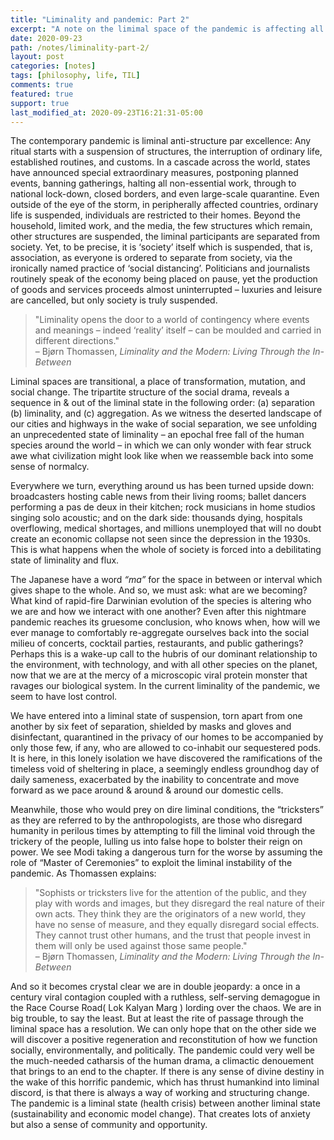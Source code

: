 ```yaml
---
title: "Liminality and pandemic: Part 2"
excerpt: "A note on the limimal space of the pandemic is affecting all of us"
date: 2020-09-23
path: /notes/liminality-part-2/
layout: post
categories: [notes]
tags: [philosophy, life, TIL]
comments: true
featured: true
support: true
last_modified_at: 2020-09-23T16:21:31-05:00
---
```


The contemporary pandemic is liminal anti-structure par excellence: Any ritual starts with a suspension of structures, the interruption of ordinary life, established routines, and customs. In a cascade across the world, states have announced special extraordinary measures, postponing planned events, banning gatherings, halting all non-essential work, through to national lock-down, closed borders, and even large-scale quarantine. Even outside of the eye of the storm, in peripherally affected countries, ordinary life is suspended, individuals are restricted to their homes. Beyond the household, limited work, and the media, the few structures which remain, other structures are suspended, the liminal participants are separated from society. Yet, to be precise, it is ‘society’ itself which is suspended, that is, association, as everyone is ordered to separate from society, via the ironically named practice of ‘social distancing’. Politicians and journalists routinely speak of the economy being placed on pause, yet the production of goods and services proceeds almost uninterrupted – luxuries and leisure are cancelled, but only society is truly suspended.

<blockquote>"Liminality opens the door to a world of contingency where events and meanings – indeed ‘reality’ itself – can be moulded and carried in different directions." <br /> – Bjørn Thomassen, <cite>Liminality and the Modern: Living Through the In-Between</cite></blockquote>

Liminal spaces are transitional, a place of transformation, mutation, and social change. The tripartite structure of the social drama, reveals a sequence in & out of the liminal state in the following order: (a) separation (b) liminality, and (c) aggregation. As we witness the deserted landscape of our cities and highways in the wake of social separation, we see unfolding an unprecedented state of liminality – an epochal free fall of the human species around the world – in which we can only wonder with fear struck awe what civilization might look like when we reassemble back into some sense of normalcy.

Everywhere we turn, everything around us has been turned upside down: broadcasters hosting cable news from their living rooms; ballet dancers performing a pas de deux in their kitchen; rock musicians in home studios singing solo acoustic; and on the dark side: thousands dying, hospitals overflowing, medical shortages, and millions unemployed that will no doubt create an economic collapse not seen since the depression in the 1930s. This is what happens when the whole of society is forced into a debilitating state of liminality and flux.

The Japanese have a word _“ma”_ for the space in between or interval which gives shape to the whole. And so, we must ask: what are we becoming? What kind of rapid-fire Darwinian evolution of the species is altering who we are and how we interact with one another? Even after this nightmare pandemic reaches its gruesome conclusion, who knows when, how will we ever manage to comfortably re-aggregate ourselves back into the social milieu of concerts, cocktail parties, restaurants, and public gatherings? Perhaps this is a wake-up call to the hubris of our dominant relationship to the environment, with technology, and with all other species on the planet, now that we are at the mercy of a microscopic viral protein monster that ravages our biological system. In the current liminality of the pandemic, we seem to have lost control.

We have entered into a liminal state of suspension, torn apart from one another by six feet of separation, shielded by masks and gloves and disinfectant, quarantined in the privacy of our homes to be accompanied by only those few, if any, who are allowed to co-inhabit our sequestered pods. It is here, in this lonely isolation we have discovered the ramifications of the timeless void of sheltering in place, a seemingly endless groundhog day of daily sameness, exacerbated by the inability to concentrate and move forward as we pace around & around & around our domestic cells.

Meanwhile, those who would prey on dire liminal conditions, the “tricksters” as they are referred to by the anthropologists, are those who disregard humanity in perilous times by attempting to fill the liminal void through the trickery of the people, lulling us into false hope to bolster their reign on power. We see Modi taking a dangerous turn for the worse by assuming the role of “Master of Ceremonies” to exploit the liminal instability of the pandemic. As Thomassen explains:

<blockquote>"Sophists or tricksters live for the attention of the public, and they play with words and images, but they disregard the real nature of their own acts. They think they are the originators of a new world, they have no sense of measure, and they equally disregard social effects. They cannot trust other humans, and the trust that people invest in them will only be used against those same people." <br /> – Bjørn Thomassen, <cite>Liminality and the Modern: Living Through the In-Between</cite></blockquote>

And so it becomes crystal clear we are in double jeopardy: a once in a century viral contagion coupled with a ruthless, self-serving demagogue in the Race Course Road( Lok Kalyan Marg ) lording over the chaos. We are in big trouble, to say the least. But at least the rite of passage through the liminal space has a resolution. We can only hope that on the other side we will discover a positive regeneration and reconstitution of how we function socially, environmentally, and politically. The pandemic could very well be the much-needed catharsis of the human drama, a climactic denouement that brings to an end to the chapter. If there is any sense of divine destiny in the wake of this horrific pandemic, which has thrust humankind into liminal discord, is that there is always a way of working and structuring change. The pandemic is a liminal state (health crisis) between another liminal state (sustainability and economic model change). That creates lots of anxiety but also a sense of community and opportunity.
